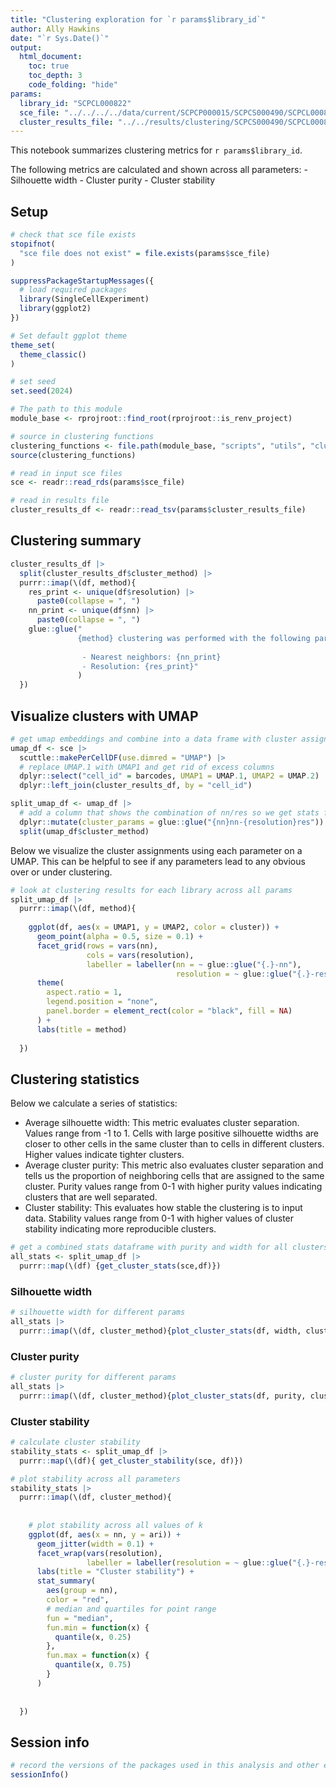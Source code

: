 ```yaml
---
title: "Clustering exploration for `r params$library_id`"
author: Ally Hawkins
date: "`r Sys.Date()`"
output:
  html_document:
    toc: true
    toc_depth: 3
    code_folding: "hide"
params:
  library_id: "SCPCL000822"
  sce_file: "../../../../data/current/SCPCP000015/SCPCS000490/SCPCL000822_processed.rds"
  cluster_results_file: "../../results/clustering/SCPCS000490/SCPCL000822_cluster-results.tsv"
---
```


This notebook summarizes clustering metrics for `r params$library_id`.

The following metrics are calculated and shown across all parameters: 
  - Silhouette width 
  - Cluster purity 
  - Cluster stability 

## Setup

```r
# check that sce file exists
stopifnot(
  "sce file does not exist" = file.exists(params$sce_file)
)
```


```r
suppressPackageStartupMessages({
  # load required packages
  library(SingleCellExperiment)
  library(ggplot2)
})

# Set default ggplot theme
theme_set(
  theme_classic()
)

# set seed
set.seed(2024)
```


```r
# The path to this module
module_base <- rprojroot::find_root(rprojroot::is_renv_project)

# source in clustering functions
clustering_functions <- file.path(module_base, "scripts", "utils", "clustering-functions.R")
source(clustering_functions)
```


```r
# read in input sce files
sce <- readr::read_rds(params$sce_file)

# read in results file 
cluster_results_df <- readr::read_tsv(params$cluster_results_file)
```

## Clustering summary 

```r
cluster_results_df |> 
  split(cluster_results_df$cluster_method) |> 
  purrr::imap(\(df, method){
    res_print <- unique(df$resolution) |> 
      paste0(collapse = ", ")
    nn_print <- unique(df$nn) |> 
      paste0(collapse = ", ")
    glue::glue("
               {method} clustering was performed with the following parameters:
    
                - Nearest neighbors: {nn_print}
                - Resolution: {res_print}"
               )
  })
```


## Visualize clusters with UMAP

```r
# get umap embeddings and combine into a data frame with cluster assignments
umap_df <- sce |>
  scuttle::makePerCellDF(use.dimred = "UMAP") |>
  # replace UMAP.1 with UMAP1 and get rid of excess columns
  dplyr::select("cell_id" = barcodes, UMAP1 = UMAP.1, UMAP2 = UMAP.2) |>
  dplyr::left_join(cluster_results_df, by = "cell_id")

split_umap_df <- umap_df |> 
  # add a column that shows the combination of nn/res so we get stats for each unique combo of params 
  dplyr::mutate(cluster_params = glue::glue("{nn}nn-{resolution}res")) |> 
  split(umap_df$cluster_method)
```


Below we visualize the cluster assignments using each parameter on a UMAP. 
This can be helpful to see if any parameters lead to any obvious over or under clustering. 

```r
# look at clustering results for each library across all params
split_umap_df |> 
  purrr::imap(\(df, method){
    
    ggplot(df, aes(x = UMAP1, y = UMAP2, color = cluster)) +
      geom_point(alpha = 0.5, size = 0.1) +
      facet_grid(rows = vars(nn),
                 cols = vars(resolution),
                 labeller = labeller(nn = ~ glue::glue("{.}-nn"),
                                     resolution = ~ glue::glue("{.}-res"))) +
      theme(
        aspect.ratio = 1,
        legend.position = "none", 
        panel.border = element_rect(color = "black", fill = NA)
      ) +
      labs(title = method)
    
  })
```


## Clustering statistics 

Below we calculate a series of statistics: 

- Average silhouette width: This metric evaluates cluster separation. 
Values range from -1 to 1.
Cells with large positive silhouette widths are closer to other cells in the same cluster than to cells in different clusters. 
Higher values indicate tighter clusters.
- Average cluster purity: This metric also evaluates cluster separation and tells us the proportion of neighboring cells that are assigned to the same cluster. 
Purity values range from 0-1 with higher purity values indicating clusters that are well separated. 
- Cluster stability: This evaluates how stable the clustering is to input data. 
Stability values range from 0-1 with higher values of cluster stability indicating more reproducible clusters. 

```r
# get a combined stats dataframe with purity and width for all clusters
all_stats <- split_umap_df |> 
  purrr::map(\(df) {get_cluster_stats(sce,df)})
```

### Silhouette width

```r
# silhouette width for different params
all_stats |> 
  purrr::imap(\(df, cluster_method){plot_cluster_stats(df, width, cluster_method)})
```

### Cluster purity 

```r
# cluster purity for different params
all_stats |> 
  purrr::imap(\(df, cluster_method){plot_cluster_stats(df, purity, cluster_method)})
```

### Cluster stability 

```r
# calculate cluster stability
stability_stats <- split_umap_df |> 
  purrr::map(\(df){ get_cluster_stability(sce, df)})
```


```r
# plot stability across all parameters
stability_stats |> 
  purrr::imap(\(df, cluster_method){
    
    
    # plot stability across all values of k
    ggplot(df, aes(x = nn, y = ari)) +
      geom_jitter(width = 0.1) +
      facet_wrap(vars(resolution),
                 labeller = labeller(resolution = ~ glue::glue("{.}-res"))) +
      labs(title = "Cluster stability") +
      stat_summary(
        aes(group = nn),
        color = "red",
        # median and quartiles for point range
        fun = "median",
        fun.min = function(x) {
          quantile(x, 0.25)
        },
        fun.max = function(x) {
          quantile(x, 0.75)
        }
      )
    
    
  })
```


## Session info 

```r
# record the versions of the packages used in this analysis and other environment information
sessionInfo()
```


